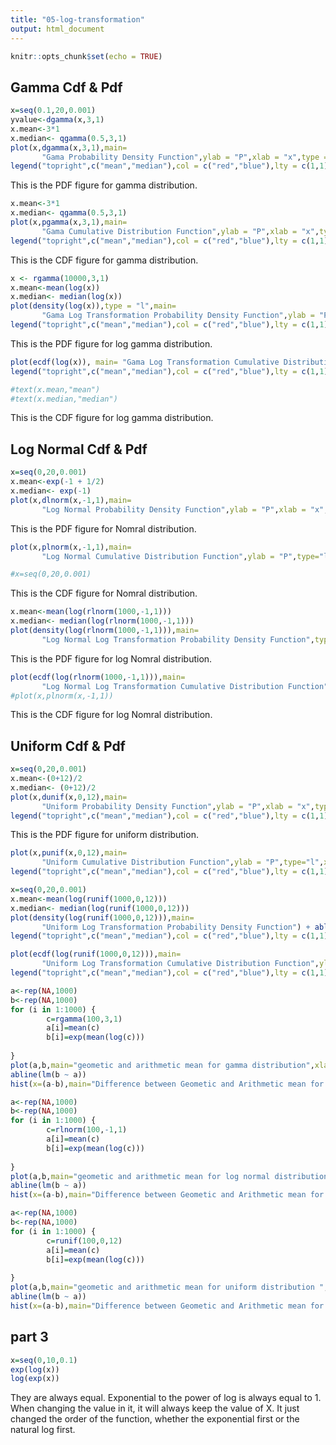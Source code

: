 ```yaml
---
title: "05-log-transformation"
output: html_document
---
```


```r
knitr::opts_chunk$set(echo = TRUE)
```


## Gamma Cdf & Pdf
```r


x=seq(0.1,20,0.001)
yvalue<-dgamma(x,3,1)
x.mean<-3*1
x.median<- qgamma(0.5,3,1)
plot(x,dgamma(x,3,1),main=
       "Gama Probability Density Function",ylab = "P",xlab = "x",type = "l") + abline(v=x.mean,col="red") + abline(v=x.median,col="blue") 
legend("topright",c("mean","median"),col = c("red","blue"),lty = c(1,1))

```
This is the PDF figure for gamma distribution. 

```r
x.mean<-3*1
x.median<- qgamma(0.5,3,1)
plot(x,pgamma(x,3,1),main=
       "Gama Cumulative Distribution Function",ylab = "P",xlab = "x",type = "l") + abline(v=x.mean,col="red",labs="m") + abline(v=x.median,col="blue")
legend("topright",c("mean","median"),col = c("red","blue"),lty = c(1,1))


```
This is the CDF figure for gamma distribution. 


```r
x <- rgamma(10000,3,1)
x.mean<-mean(log(x))
x.median<- median(log(x))
plot(density(log(x)),type = "l",main=
       "Gama Log Transformation Probability Density Function",ylab = "P",xlab = "x") + abline(v=x.mean,col="red")+abline(v=x.median,col="blue")
legend("topright",c("mean","median"),col = c("red","blue"),lty = c(1,1))
```
This is the PDF figure for log gamma distribution. 


```r

plot(ecdf(log(x)), main= "Gama Log Transformation Cumulative Distribution Function") + abline(v=x.mean,col="red",labs="m") + abline(v=x.median,col="blue")
legend("topright",c("mean","median"),col = c("red","blue"),lty = c(1,1))

#text(x.mean,"mean")
#text(x.median,"median")
```
This is the CDF figure for log gamma distribution. 

## Log Normal Cdf & Pdf
```r
x=seq(0,20,0.001)
x.mean<-exp(-1 + 1/2)
x.median<- exp(-1)
plot(x,dlnorm(x,-1,1),main=
       "Log Normal Probability Density Function",ylab = "P",xlab = "x",type = "l") + abline(v=x.mean,col="red",labs="m") + abline(v=x.median,col="blue") 
```
This is the PDF figure for Nomral distribution. 


```r
plot(x,plnorm(x,-1,1),main=
       "Log Normal Cumulative Distribution Function",ylab = "P",type="l",xlab = "x") + abline(v=x.mean,col="red",labs="m") + abline(v=x.median,col="blue")

#x=seq(0,20,0.001)
```
This is the CDF figure for Nomral distribution. 


```r
x.mean<-mean(log(rlnorm(1000,-1,1)))
x.median<- median(log(rlnorm(1000,-1,1)))
plot(density(log(rlnorm(1000,-1,1))),main=
       "Log Normal Log Transformation Probability Density Function",type = "l") + abline(v=x.mean,col="red",labs="m") + abline(v=x.median,col="blue") 
```
This is the PDF figure for log Nomral distribution. 


```r
plot(ecdf(log(rlnorm(1000,-1,1))),main=
       "Log Normal Log Transformation Cumulative Distribution Function",ylab = "P",xlab = "x") + abline(v=x.mean,col="red",labs="m") + abline(v=x.median,col="blue")
#plot(x,plnorm(x,-1,1))
```
This is the CDF figure for log Nomral distribution. 



## Uniform Cdf & Pdf
```r
x=seq(0,20,0.001)
x.mean<-(0+12)/2
x.median<- (0+12)/2
plot(x,dunif(x,0,12),main=
       "Uniform Probability Density Function",ylab = "P",xlab = "x",type = "l") + abline(v=x.mean,col="red",labs="m") + abline(v=x.median,col="blue") 
legend("topright",c("mean","median"),col = c("red","blue"),lty = c(1,1))
```
This is the PDF figure for uniform distribution. 


```r
plot(x,punif(x,0,12),main=
       "Uniform Cumulative Distribution Function",ylab = "P",type="l",xlab = "x") + abline(v=x.mean,col="red",labs="m") + abline(v=x.median,col="blue")
legend("topright",c("mean","median"),col = c("red","blue"),lty = c(1,1))
```


```r
x=seq(0,20,0.001)
x.mean<-mean(log(runif(1000,0,12)))
x.median<- median(log(runif(1000,0,12)))
plot(density(log(runif(1000,0,12))),main=
       "Uniform Log Transformation Probability Density Function") + abline(v=x.mean,col="red") + abline(v=x.median,col="blue") 
legend("topright",c("mean","median"),col = c("red","blue"),lty = c(1,1))

```


```r
plot(ecdf(log(runif(1000,0,12))),main=
       "Uniform Log Transformation Cumulative Distribution Function",ylab = "P",xlab = "x") + abline(v=x.mean,col="red") + abline(v=x.median,col="blue")
legend("topright",c("mean","median"),col = c("red","blue"),lty = c(1,1))

```
```r
a<-rep(NA,1000)
b<-rep(NA,1000)
for (i in 1:1000) {
        c=rgamma(100,3,1)
        a[i]=mean(c)
        b[i]=exp(mean(log(c)))
        
}
plot(a,b,main="geometic and arithmetic mean for gamma distribution",xlab="Arithmetic Mean",ylab="Geometic Mean")
abline(lm(b ~ a))
hist(x=(a-b),main="Difference between Geometic and Arithmetic mean for gamma distribution ",xlab="Difference")

```

```r
a<-rep(NA,1000)
b<-rep(NA,1000)
for (i in 1:1000) {
        c=rlnorm(100,-1,1)
        a[i]=mean(c)
        b[i]=exp(mean(log(c)))
        
}
plot(a,b,main="geometic and arithmetic mean for log normal distribution",xlab="Arithmetic Mean",ylab="Geometic Mean")
abline(lm(b ~ a))
hist(x=(a-b),main="Difference between Geometic and Arithmetic mean for log normal distribution",xlab="Difference")

```



```r
a<-rep(NA,1000)
b<-rep(NA,1000)
for (i in 1:1000) {
        c=runif(100,0,12)
        a[i]=mean(c)
        b[i]=exp(mean(log(c)))
        
}
plot(a,b,main="geometic and arithmetic mean for uniform distribution ",xlab="Arithmetic Mean",ylab="Geometic Mean")
abline(lm(b ~ a))
hist(x=(a-b),main="Difference between Geometic and Arithmetic mean for uniform distribution",xlab="Difference")

```

## part 3 

```r
x=seq(0,10,0.1)
exp(log(x))
log(exp(x))
```
They are always equal. Exponential to the power of log is always equal to 1. When changing the value in it, it will always keep the value of X. It just changed the order of the function, whether the exponential first or the natural log first. 




